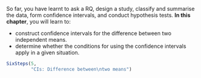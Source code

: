::: {.objectivesBox .objectives data-latex="{iconmonstr-target-4-240.png}"}
So far, you have learnt to ask a RQ, design a study, classify and summarise the data, form confidence intervals, and conduct hypothesis tests.
**In this chapter**, you will learn to:

* construct confidence intervals for the difference between two independent means.
* determine whether the conditions for using the confidence intervals apply in a given situation.
:::



```r
SixSteps(5, 
         "CIs: Difference between\ntwo means")
```
